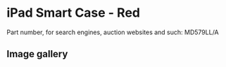 # iPad Smart Case - Red

Part number, for search engines, auction websites and such: MD579LL/A

## Image gallery

<div style={{ width: "768px" }}>
  <GalleryComponent
    images={[
      {
        original: "/everysource/MD579",
        thumbnail: "/everypreview/MD579",
      },
      {
        original: "/everysource/MD579_AV1",
        thumbnail: "/everypreview/MD579_AV1",
      },
      {
        original: "/everysource/MD579_AV1_BLACK",
        thumbnail: "/everypreview/MD579_AV1_BLACK",
      },
      {
        original: "/everysource/MD579_AV1_WHITE",
        thumbnail: "/everypreview/MD579_AV1_WHITE",
      },
      {
        original: "/everysource/MD579_AV2",
        thumbnail: "/everypreview/MD579_AV2",
      },
      {
        original: "/everysource/MD579_AV2_BLACK",
        thumbnail: "/everypreview/MD579_AV2_BLACK",
      },
      {
        original: "/everysource/MD579_AV3",
        thumbnail: "/everypreview/MD579_AV3",
      },
      {
        original: "/everysource/MD579_AV3_BLACK",
        thumbnail: "/everypreview/MD579_AV3_BLACK",
      },
      {
        original: "/everysource/MD579_AV4",
        thumbnail: "/everypreview/MD579_AV4",
      },
      {
        original: "/everysource/MD579_AV4_BLACK",
        thumbnail: "/everypreview/MD579_AV4_BLACK",
      },
      {
        original: "/everysource/MD579_AV5",
        thumbnail: "/everypreview/MD579_AV5",
      },
      {
        original: "/everysource/MD579_AV6",
        thumbnail: "/everypreview/MD579_AV6",
      }
    ]}
  />
</div>